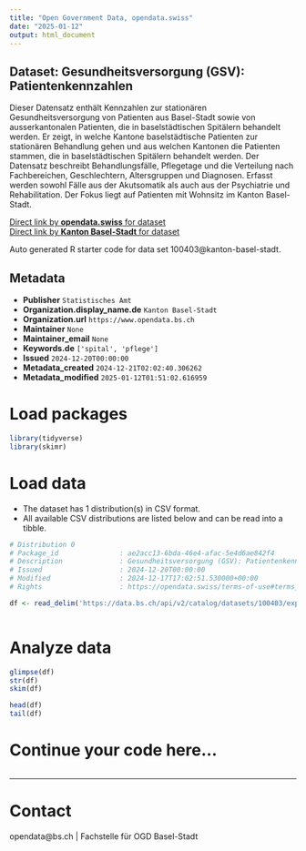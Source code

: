 ```yaml
---
title: "Open Government Data, opendata.swiss"
date: "2025-01-12"
output: html_document
---
```


## Dataset: Gesundheitsversorgung (GSV): Patientenkennzahlen

Dieser Datensatz enthält Kennzahlen zur stationären Gesundheitsversorgung von Patienten aus Basel-Stadt sowie von ausserkantonalen Patienten, die in baselstädtischen Spitälern behandelt werden. Er zeigt, in welche Kantone baselstädtische Patienten zur stationären Behandlung gehen und aus welchen Kantonen die Patienten stammen, die in baselstädtischen Spitälern behandelt werden. Der Datensatz beschreibt Behandlungsfälle, Pflegetage und die Verteilung nach Fachbereichen, Geschlechtern, Altersgruppen und Diagnosen. Erfasst werden sowohl Fälle aus der Akutsomatik als auch aus der Psychiatrie und Rehabilitation. Der Fokus liegt auf Patienten mit Wohnsitz im Kanton Basel-Stadt.

[Direct link by **opendata.swiss** for dataset](https://opendata.swiss/de/dataset/gesundheitsversorgung-gsv-patientenkennzahlen)<br>
[Direct link by **Kanton Basel-Stadt** for dataset](https://data.bs.ch/explore/dataset/100403/)

Auto generated R starter code for data set 100403@kanton-basel-stadt.

## Metadata

- **Publisher** `Statistisches Amt`
- **Organization.display_name.de** `Kanton Basel-Stadt`
- **Organization.url** `https://www.opendata.bs.ch`
- **Maintainer** `None`
- **Maintainer_email** `None`
- **Keywords.de** `['spital', 'pflege']`
- **Issued** `2024-12-20T00:00:00`
- **Metadata_created** `2024-12-21T02:02:40.306262`
- **Metadata_modified** `2025-01-12T01:51:02.616959`


# Load packages

```r

library(tidyverse)
library(skimr)

```

# Load data

-   The dataset has 1 distribution(s) in CSV format.
-   All available CSV distributions are listed below and can be read into a tibble.

```r

# Distribution 0
# Package_id               : ae2acc13-6bda-46e4-afac-5e4d6ae842f4
# Description              : Gesundheitsversorgung (GSV): Patientenkennzahlen (csv)
# Issued                   : 2024-12-20T00:00:00
# Modified                 : 2024-12-17T17:02:51.530000+00:00
# Rights                   : https://opendata.swiss/terms-of-use#terms_by

df <- read_delim('https://data.bs.ch/api/v2/catalog/datasets/100403/exports/csv?use_labels=true')



```

# Analyze data

```r

glimpse(df)
str(df)
skim(df)

head(df)
tail(df)

```

# Continue your code here...

```r

```

------------------------------------------------------------------------

# Contact

opendata@bs.ch | Fachstelle für OGD Basel-Stadt
